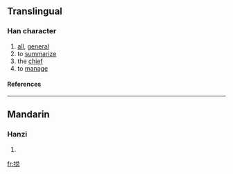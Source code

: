 {{see|總}}

==Translingual==
===Han character===
{{Han char|rn=64|rad=手|as=09|sn=12|four=|canj=手金口心 (QCRP)}}
# [[all]], [[general]]
# to [[summarize]]
# the [[chief]]
# to [[manage]]
====References====
{{Han ref|kx=0445.341|hdz=80025.160|uh=6403|ud=25603}}
----
==Mandarin==
===Hanzi===
{{cmn-hanzi|pin=[[chā]] ([[cha1]]), [[chuāi]] ([[chuai1]]), [[zǒng]] ([[zong3]])|wg=[[ch'a]]<sup>1</sup>, [[ch'uai]]<sup>1</sup>, tsung<sup>3</sup>}}
# {{defn|Mandarin}}

[[fr:搃]]